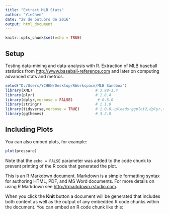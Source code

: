 ---
title: "Extract MLB Stats"
author: "YieChen"
date: "28 de outubro de 2016"
output: html_document
---

```{r setup, include=FALSE}
knitr::opts_chunk$set(echo = TRUE)
```

## Setup

Testing data-mining and data-analysis with R. Extraction of MLB baseball statistics from <http://www.baseball-reference.com> and later on computing advanced stats and metrics.


```{r auto-run block}
setwd("D:/Users/YCHEN/Desktop/RWorkspace/MLB Sandbox")
library(XML)                            # 3.98-1.4
library(plyr)                           # 1.8.4
library(dplyr,verbose = FALSE)           # 0.5.0
library(stringr)                        # 1.1.0
library(tidyverse,verbose = TRUE)       # 1.0.0,uploads:ggplot2,dplyr,tidyr,readr,purrr,tibble
library(ggthemes)                       # 3.2.0
```

## Including Plots

You can also embed plots, for example:

```{r pressure, echo=FALSE}
plot(pressure)
```

Note that the `echo = FALSE` parameter was added to the code chunk to prevent printing of the R code that generated the plot.

This is an R Markdown document. Markdown is a simple formatting syntax for authoring HTML, PDF, and MS Word documents. For more details on using R Markdown see <http://rmarkdown.rstudio.com>.

When you click the **Knit** button a document will be generated that includes both content as well as the output of any embedded R code chunks within the document. You can embed an R code chunk like this:
